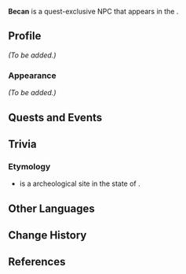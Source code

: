 {{Meta
<!-- Remove this template after adding the missing info -->
|missing_NPC_profile  = yes
<!--
|missing_NPC_idle     = yes
|missing_NPC_dialogue = yes
-->
}}
{{Character Infobox
|type             = Quest NPC
|image            = NPC Becan.png
|realname         = <!-- Optional, if different from in-game name -->
|deceased         = <!-- Past (for deceased prior to events of the game) or free response -->
|region           = Natlan
|location         = Natlan
|affiliation      = Collective of Plenty
|title            = 

|ancestry         = <!-- Clan/family -->
|father           = 
|mother           = 
|spouse           = 
|sibling          = 
|child            = 
|relative         = 

|voiceEN          = [https://www.gabrielcastrova.com/ Gabriel Castro]<ref>Twitter: [https://x.com/GabePlaysYT/status/1829211369683747183 EN VA Self Announcement]</ref>
|voiceCN          = 
|voiceJP          = 
|voiceKR          = 
}}
'''Becan''' is a quest-exclusive NPC that appears in the {{Quest|Pilgrimage of the Return of the Sacred Flame (Quest)}}.
<!--
==Location==
{{subst:#tag:gallery|
NPC Location {{subst:#titleparts:{{subst:PAGENAME}}}}.png{{subst:!}}{{subst:#titleparts:{{subst:PAGENAME}}}}'s location
NPC Location {{subst:#titleparts:{{subst:PAGENAME}}}} Context.png{{subst:!}}Additional context
}}
-->
==Profile==
<!--Detailed story/lore information goes here.-->
''(To be added.)''

===Appearance===
<!--Keep appearance section short and concise. Limit to 2 paragraphs with 3-4 sentences each.-->
''(To be added.)''

==Quests and Events==
{{Quests and Events}}
<!--
==Idle Quotes==
{{Dialogue Start}}
: {{DIcon|Idle}} {{Tx}}
:: {{A|VO {{subst:#titleparts:{{subst:PAGENAME}}}} 01.ogg}} "{{Tx}}"
{{Dialogue End}}

==Dialogue==
{{Dialogue Start}}
:'''{{subst:#titleparts:{{subst:PAGENAME}}}}:''' 
:{{DIcon}}
{{Dialogue End}}
<!--
==Event Dialogue==
===Event Name===
{{Dialogue Start}}
:'''{{subst:#titleparts:{{subst:PAGENAME}}}}:'''
{{Dialogue End}}
-->
==Trivia==
===Etymology===
* {{w|Becan}} is a {{w|Maya civilization|Maya}} archeological site in the {{w|Mexico|Mexican}} state of {{w|Campeche}}.

==Other Languages==
{{Other Languages|default_hidden=1
|en      = Becan
|zhs     = 贝坎
|zhs_rm  = Bèikǎn
|zht     = 貝坎
|zht_rm  = Bèikǎn
|ja      = ビーキャン
|ko      = 베칸
|es      = Becán
|fr      = Becan
|ru      = Бекан
|th      = Becan
|vi      = Becan
|de      = Becan
|id      = Becan
|pt      = Becan
|tr      = Becan
|it      = Becan
}}
==Change History==
{{Change History|5.0}}

==References==
{{Reflist}}